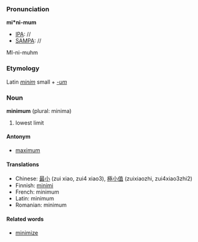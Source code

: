 ===Pronunciation===

'''mi*ni-mum'''
*[[IPA]]: //
*[[SAMPA]]: //
MI-ni-muhm

===Etymology===

Latin ''[[minim]]'' small + ''[[-um]]''

===Noun===
'''minimum''' (plural: minima)
#lowest limit

====Antonym====
*[[maximum]]

====Translations====
*Chinese: [[最]][[小]] (zui xiao, zui4 xiao3), [[極]][[小]][[值]] (zuixiaozhi, zui4xiao3zhi2)
*Finnish: [[minimi]]
*French: minimum
*Latin: minimum
*Romanian: minimum

====Related words====
*[[minimize]]